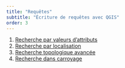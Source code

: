 ```yaml
---
title: "Requêtes"
subtitle: "Écriture de requêtes avec QGIS"
order: 3
---
```



1. [Recherche par valeurs d'attributs](requetes-01-attributs.qmd)
1. [Recherche par localisation](requetes-02-localisation.qmd)
1. [Recherche topologique avancée](requetes-03-recherche-topologie-avancee.qmd)
1. [Recherche dans carroyage](requetes-04-recherche-carroyage.qmd) 
